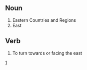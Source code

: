 ==Noun==
#Eastern Countries and Regions
#East

==Verb==
#To turn towards or facing the east

[http://dictionary.reference.com/search?q=orient]